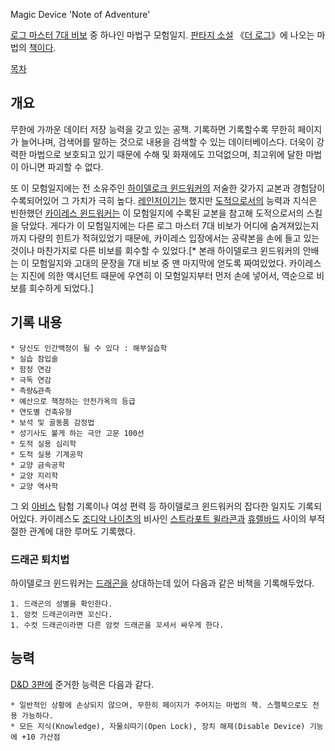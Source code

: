 Magic Device 'Note of Adventure'

[[로그 마스터 7대 비보]] 중 하나인 마법구 모험일지. [[판타지 소설]] 《[[더 로그]]》에 나오는 마법의 [[책]]이다.

[[목차]]
== 개요 ==
무한에 가까운 데이터 저장 능력을 갖고 있는 공책. 기록하면 기록할수록 무한히 페이지가 늘어나며, 검색어를 말하는 것으로 내용을 검색할 수 있는 데이터베이스다. 더욱이 강력한 마법으로 보호되고 있기 때문에 수해 및 화재에도 끄덕없으며, 최고위에 달한 마법이 아니면 파괴할 수 없다.

또 이 모험일지에는 전 소유주인 [[하이델로크 윈드워커]]의 저술한 갖가지 교본과 경험담이 수록되어있어 그 가치가 극히 높다. [[레인저]]이기는 했지만 [[도적]]으로서의 능력과 지식은 빈한했던 [[카이레스 윈드워커]]는 이 모험일지에 수록된 교본을 참고해 도적으로서의 스킬을 닦았다. 게다가 이 모험일지에는 다른 로그 마스터 7대 비보가 어디에 숨겨져있는지까지 다량의 힌트가 적혀있었기 때문에, 카이레스 입장에서는 공략본을 손에 들고 있는 것이나 마찬가지로 다른 비보를 회수할 수 있었다.[* 본래 하이델로크 윈드워커의 안배는 이 모험일지와 고대의 문장을 7대 비보 중 맨 마지막에 얻도록 짜여있었다. 카이레스는 지진에 의한 액시던트 때문에 우연히 이 모험일지부터 먼저 손에 넣어서, 역순으로 비보를 회수하게 되었다.]

== 기록 내용 ==
 * 당신도 인간백정이 될 수 있다 : 해부실습학
 * 실습 잠입술
 * 함정 연감
 * 극독 연감
 * 측량&관측
 * 예산으로 책정하는 안전가옥의 등급
 * 연도별 건축유형
 * 보석 및 골동품 감정법
 * 성기사도 불게 하는 극안 고문 100선
 * 도적 실용 심리학
 * 도적 실용 기계공학
 * 교양 금속공학
 * 교양 지리학
 * 교양 역사학
그 외 [[아비스]] 탐험 기록이나 여성 편력 등 하이델로크 윈드워커의 잡다한 일지도 기록되어있다. 카이레스도 [[조디악 나이츠]]의 비사인 [[스트라포트 윌라콘]]과 [[휴렐바드]] 사이의 부적절한 관계에 대한 루머도 기록했다.
=== 드래곤 퇴치법 ===
하이델로크 윈드워커는 [[드래곤]]을 상대하는데 있어 다음과 같은 비책을 기록해두었다.
 1. 드래곤의 성별을 확인한다.
 1. 암컷 드래곤이라면 꼬신다.
 1. 수컷 드래곤이라면 다른 암컷 드래곤을 꼬셔서 싸우게 한다.

== 능력 ==
[[D&D 3판]]에 준거한 능력은 다음과 같다.
 * 일반적인 상황에 손상되지 않으며, 무한히 페이지가 주어지는 마법의 책. 스펠북으로도 전용 가능하다.
 * 모든 지식(Knowledge), 자물쇠따기(Open Lock), 장치 해제(Disable Device) 기능에 +10 가산점

